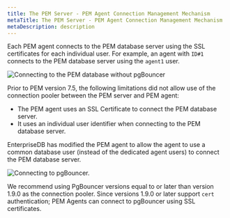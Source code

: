 ```yaml
---
title: The PEM Server - PEM Agent Connection Management Mechanism
metaTitle: The PEM Server - PEM Agent Connection Management Mechanism
metaDescription: description
---
```


Each PEM agent connects to the PEM database server using the SSL
certificates for each individual user. For example, an agent with `ID#1`
connects to the PEM database server using the `agent1` user.

![*Connecting to the PEM database without
pgBouncer*](images/pem_database_without_pgbouncer.png)

Prior to PEM version 7.5, the following limitations did not allow use of
the connection pooler between the PEM server and PEM agent:

  - The PEM agent uses an SSL Certificate to connect the PEM database
    server.
  - It uses an individual user identifier when connecting to the PEM
    database server.

EnterpriseDB has modified the PEM agent to allow the agent to use a
common database user (instead of the dedicated agent users) to connect
the PEM database server.

![*Connecting to pgBouncer.*](images/pem_database_with_pgbouncer.png)

We recommend using PgBouncer versions equal to or later than version
1.9.0 as the connection pooler. Since versions 1.9.0 or later support
`cert` authentication; PEM Agents can connect to pgBouncer using SSL
certificates.
